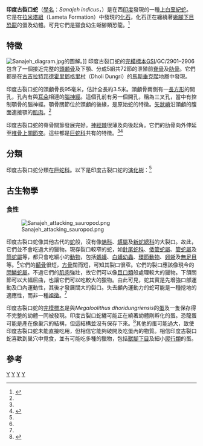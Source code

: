 {{Speciesbox
| taxon = Sanajeh indicus
| binomial_authority = (Wilson ''et al.'', 2010)
| fossil_range = [[上白堊紀|上白堊紀]] {{fossil range|68}}
| image = Sanajeh fossil.png
| image_caption = 印度古裂口蛇的[[化石|化石]]
| parent_authority = Wilson ''et al.'', 2010
}}
'''印度古裂口蛇'''（[[學名|學名]]：''Sanajeh indicus''，{{lang-sa|सनज्-जेह्}}）是在西[[印度|印度]]發現的一種[[上白堊紀|上白堊紀]][[蛇|蛇]]。它是在[[拉米塔組|拉米塔組]]（Lameta Formation）中發現的[[化石|化石]]，化石正在纏繞著[[蜥腳下目|蜥腳下目]][[恐龍|恐龍]]的蛋及幼體。可見它們是獵食幼生蜥腳類恐龍。<ref name=Wetal10>{{cite journal|last=Wilson|first=J.A.|coauthors=Mohabey, D.M.; Peters, S.E.; and Head, J.J.|year=2010|title=Predation upon hatchling dinosaurs by a new snake from the Late Cretaceous of India|url=http://www.plosbiology.org/article/info:doi/10.1371/journal.pbio.1000322|pages=e1000322|journal=PLoS Biology|pmid=20209142|volume=8|pmc=2830453|issue=3|doi=10.1371/journal.pbio.1000322|access-date=2010-12-06|archive-date=2014-08-07|archive-url=https://web.archive.org/web/20140807214214/http://www.plosbiology.org/article/info%3Adoi%2F10.1371%2Fjournal.pbio.1000322|dead-url=no}}</ref>

==特徵==
[[Image:Sanajeh_diagram.jpg|thumb]]的圖解。]]
印度古裂口蛇的[[完模標本|完模標本]]GSI/GC/2901–2906包含了一個接近完整的[[頭顱骨|頭顱骨]]及下顎、分成5組共72節的泄殖前[[脊骨|脊骨]]及[[肋骨|肋骨]]。它們都是在[[古吉拉特邦|古吉拉特邦]][[德霍里鄧格里村|德霍里鄧格里村]]（Dholi Dungri）的[[馬斯垂克階|馬斯垂克階]]地層中發現。

印度古裂口蛇的頭顱骨長95毫米，估計全長約3.5米。頭顱骨兩側有一[[長方形|長方形]]的開孔，孔內有與[[耳朵|耳朵]]相連的[[腦神經|腦神經]]。這個孔前有另一個開孔，稱為三叉孔，當中有控制顎骨的腦神經。顎骨關節位於頭顱的後緣，是原始蛇的特徵。[[矢狀嵴|矢狀嵴]]沿頭顱的腹面連接顎的[[肌肉|肌肉]]。<ref name=Wetal10/> 

印度古裂口蛇的脊骨關節發展完好。[[神經棘|神經棘]]很薄及向後起角。它們的肋骨向外伸延至[[椎骨上關節突|椎骨上關節突]]。這些都是[[巨蛇科|巨蛇科]]共有的特徵。<ref name=Wetal10/><ref name=SJD06>{{cite journal|last=Scanlon|first=J.D.|year=2006|title=Skull of the large non-macrostomatan snake ''Yurlunggur'' from the Australian Oligo-Miocene|journal=Nature|volume=439|pages=839–42|doi=10.1038/nature04137|pmid=16482156|issue=7078}}</ref>

==分類==
印度古裂口蛇分類在[[巨蛇科|巨蛇科]]。以下是印度古裂口蛇的[[演化樹|演化樹]]：<ref name=Wetal10/> 

{{clade| style=font-size:100%;line-height:85%
|label1=[[蛇亞目|蛇亞目]]   
|1={{clade
   |1=[[盲蛇下目|盲蛇下目]]
   |2=''Najash rionegrina''
   |3={{clade
      |1=[[恐蛇|恐蛇]]
      |label2=[[真蛇下目|真蛇下目]]
      |2={{clade
         |1={{clade
            |1=[[筒蛇屬|筒蛇屬]]
            |2={{clade
               |1=[[管蛇屬|管蛇屬]]
               |2={{clade
                  |1=[[盾尾蛇亞科|盾尾蛇亞科]]
                  |2=[[倭管蛇屬|倭管蛇屬]]}} }} }}
         |2={{clade
            |label1=[[巨蛇科|巨蛇科]]
            |1={{clade
               |1='''印度古裂口蛇'''
               |2={{clade
                  |1=[[沃那比蛇|沃那比蛇]]
                  |2=[[天蛇|天蛇]]}} }}
            |2={{clade
               |1=[[美洲閃鱗蛇屬|美洲閃鱗蛇屬]]
               |label2=[[巨口類|巨口類]]
               |2={{clade
                  |1=[[厚蛇科|厚蛇科]]
                  |2={{clade
                     |1={{clade
                        |1=Ungaliophinae
                        |2={{clade
                           |1=[[沙蟒亞科|沙蟒亞科]]
                           |2={{clade
                              |1=[[蟒科|蟒科]]
                              |2=[[蚺亞科|蚺亞科]]}} }} }} 
                     |2={{clade
                        |1=[[雷蛇科|雷蛇科]]
                        |2={{clade
                           |1=[[林蚺科|林蚺科]]
                           |2={{clade
                              |1=[[瘰鱗蛇屬|瘰鱗蛇屬]]
                              |2=[[游蛇亞目|游蛇亞目]]
}} }} }} }} }} }} }} }} }} }} }}

==古生物學==
===食性===
[[File:Sanajeh_attacking_sauropod.png|thumb]]

印度古裂口蛇像其他古代的[[蛇|蛇]]般，沒有像[[蚺科|蚺科]]、[[蟒屬|蟒屬]]及[[新蛇總科|新蛇總科]]的大裂口。故此，它們並不會吃過大的獵物。現存裂口較窄的蛇，如[[針尾蛇科|針尾蛇科]]、[[倭管蛇屬|倭管蛇屬]]、[[管蛇屬|管蛇屬]]及[[筒蛇屬|筒蛇屬]]等，都只會吃細小的[[動物|動物]]，包括[[螞蟻|螞蟻]]、[[白蟻|白蟻]][[幼蟲|幼蟲]]、[[環節動物|環節動物]]、[[蚓蜥|蚓蜥]]及[[無足目|無足目]]等。<ref name=Wetal10/>它們的[[顳骨|顳骨]]很短，[[方骨|方骨]]闊而短，可知其裂口很窄。它們的裂口應該像現今的[[閃鱗蛇屬|閃鱗蛇屬]]。不過它們的[[肌肉|肌肉]]強壯，故它們可以像[[巨口類|巨口類]]般處理較大的獵物。下頜關節可以大幅屈曲，也讓它們可以吃較大的獵物。由此可見，蛇其實是先增強口部運動及口內運動性，其後才發展闊大的裂口。失去顱內運動力的蛇可能是一種挖地的適應性，而非一種[[祖徵|祖徵]]。<ref name=Wetal10/>

印度古裂口蛇的[[完模標本|完模標本]]是與''Megaloolithus dhoridungriensis''的[[蛋|蛋]]及一隻保存得不完整的幼體一同被發現。印度古裂口蛇纏可能正在繞著幼體剛孵化的蛋。恐龍蛋可能是產在像巢穴的結構，但這結構並沒有保存下來。<ref name=Jetal08>{{cite journal|last=Jackson|first=F.D.|coauthors=Varricchio, D.J.; Jackson, R.A.; Vila, B.; and Chiappe, L.|year=2008|title=Comparison of water vapor conductance in a titanosaur egg from the Upper Cretaceous of Argentina and a ''Megaloolithus siruguei'' egg from Spain|journal=Paleobiology|volume=34|issue=2|pages=229–246|doi=10.1666/0094-8373(2008)034[0229:COWVCI]2.0.CO;2}}</ref>其他的蛋可能過大，致使印度古裂口蛇未能直接吃用，但相信它能夠破開及吃蛋內的物質。相信印度古裂口蛇喜歡到巢穴中覓食，並有可能吃多種的獵物，包括[[獸腳下目|獸腳下目]]及細小[[爬行類|爬行類]]的蛋。

==參考==
{{reflist}}
{{已滅絕有鱗目|O.}}
{{Taxonbar}}
[[Category:巨蛇科|Y]]
[[Category:白堊紀蛇類|Y]]
[[Category:印度爬行動物|Y]]
[[Category:2010年描述的動物|Y]]